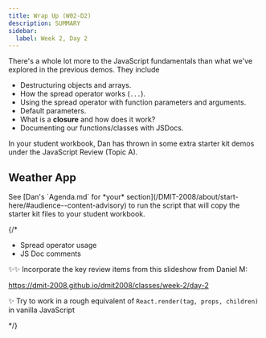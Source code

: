 ```yaml
---
title: Wrap Up (W02-D2)
description: SUMMARY
sidebar:
  label: Week 2, Day 2
---
```



There's a whole lot more to the JavaScript fundamentals than what we've explored in the previous demos. They include

- Destructuring objects and arrays.
- How the spread operator works (`...`).
- Using the spread operator with function parameters and arguments.
- Default parameters.
- What is a **closure** and how does it work?
- Documenting our functions/classes with JSDocs.

<Aside title="Extra Starter Kits" type="tip">
  In your student workbook, Dan has thrown in some extra starter kit demos under the JavaScript Review (Topic A).
</Aside>


## Weather App

<Aside title="Starter Kit Files" type="note">
  See [Dan's `Agenda.md` for *your* section](/DMIT-2008/about/start-here/#audience--content-advisory) to run the script that will copy the starter kit files to your student workbook.
</Aside>

{/* 

- Spread operator usage
- JS Doc comments

✨✨ Incorporate the key review items from this slideshow from Daniel M:

https://dmit-2008.github.io/dmit2008/classes/week-2/day-2


✨ Try to work in a rough equivalent of `React.render(tag, props, children)` in vanilla JavaScript 

*/}